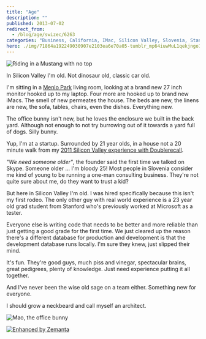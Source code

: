 ```yaml
---
title: "Age"
description: ""
published: 2013-07-02
redirect_from:
  - /blog/age/swizec/6263
categories: "Business, California, IMac, Silicon Valley, Slovenia, Stanford University, Startups"
hero: ./img/71864a192249030907e2103ea6e70a05-tumblr_mp64iuwMuL1qekjngo1_500.jpg
---
```


![Riding in a Mustang with no top](https://www.filepicker.io/api/file/RXHYTDZQOqZfDKSZ3dnf "Riding in a Mustang with no top")

In Silicon Valley I'm old. Not dinosaur old, classic car old.

I'm sitting in a [Menlo Park](<http://maps.google.com/maps?ll=37.4541666667,-122.178611111&spn=0.1,0.1&q=37.4541666667,-122.178611111 (Menlo%20Park%2C%20California)&t=h> "Menlo Park, California") living room, looking at a brand new 27 inch monitor hooked up to my laptop. Four more are hooked up to brand new iMacs. The smell of new permeates the house. The beds are new, the linens are new, the sofa, tables, chairs, even the dishes. Everything new.

The office bunny isn't new, but he loves the enclosure we built in the back yard. Although not enough to not try burrowing out of it towards a yard full of dogs. Silly bunny.

Yup, I'm at a startup. Surrounded by 21 year olds, in a house not a 20 minute walk from my [2011 Silicon Valley experience with Doublerecall](http://swizec.com/blog/i-went-through-yc-as-an-intern-heres-what-i-learned/swizec/2345).

_"We need someone older"_, the founder said the first time we talked on Skype. Someone older ... I'm bloody 25! Most people in Slovenia consider me kind of young to be running a one-man consulting business. They're not quite sure about me, do they want to trust a kid?

But here in Silicon Valley I'm old. I was hired specifically because this isn't my first rodeo. The only other guy with real world experience is a 23 year old grad student from Stanford who's previously worked at Microsoft as a tester.

Everyone else is writing code that needs to be better and more reliable than just getting a good grade for the first time. We just cleared up the reason there's a different database for production and development is that the development database runs locally. I'm sure they knew, just slipped their mind.

It's fun. They're good guys, much piss and vinegar, spectacular brains, great pedigrees, plenty of knowledge. Just need experience putting it all together.

And I've never been the wise old sage on a team either. Something new for everyone.

I should grow a neckbeard and call myself an architect.

![Mao, the office bunny](./img/71864a192249030907e2103ea6e70a05-tumblr_mp64iuwMuL1qekjngo1_500.jpg "Mao, the office bunny")

[![Enhanced by Zemanta](https://img.zemanta.com/zemified_e.png?x-id=e7896e93-e656-4116-b8b2-7c897942f21b)](http://www.zemanta.com/?px "Enhanced by Zemanta")
